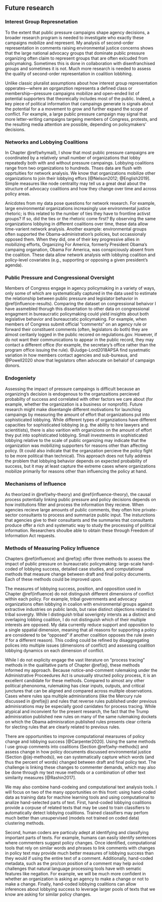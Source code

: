 ## Future research 

### Interest Group Represnetation

To the extent that public pressure campaigns shape agency decisions, a broader research program is needed to investigate who exactly these campaigns mobilize and represent. My analysis of second-order representation in comments raising environmental justice concerns shows that the large national advocacy groups that dominate public pressure organizing often claim to represent groups that are often exlcuded from policymaking. Sometimes this is done in collaboration with disenfranchised groups and sometimes it is not. Much more research is needed to assess the quality of second-order representation in coalition lobbhing. 

Unlike classic pluralist assumptions about how interest group representation opperates---where an oprganztion represents a defined class or membership---pressure campaigns mobilize and open-ended list of potential supporters that theoreically includes most of the public. Indeed, a key piece of political information that campaings generate is signals about the potential for a a movement to grow and further expand the scope of conflict. For example, a large public pressure campaign may signal that more letter-writing campaigns targeing members of Congress, protests, and the resulting media attention are possible, depending on policymakers' decisions.

### Networks and Lobbying Coalitions

In Chapter \@ref(whymail), I show that most public pressure campaigns are coordinated by a relatively small number of organizations that lobby repeatedly both with and without pressure campaings. Lobbying coalitions range from two organizations to hundreds.
Thses data are flush with opprtuities for network analysis.  We know that organizations mobilize other organizations to join their lobbying effors [@Nelson2012; @English2019]. Simple measures like node centrality may tell us a great deal about the structure of advocacy coalitions and how they change over time and across policy areas. 

Anicdotes from my data pose questions for network research.
For example, large environmental organizations increasingly use environmental justice rhetoric; is this related to the number of ties they have to frontline activst groups? If so, did the ties or the rhetoric come first? By observing the same organizations lobbying in different coalitions over time, these data allow time-varient network analysis. Another example: environmental groups often supported the Obama-administration's policies, but occassionaly opposed them. When they did, one of their key progressive allies in mobilizing efforts, Organizing For America, formerly President Obama's campaing organation, Obama For America, was conspiciously absent from the coalition. These data allow network analysis with lobbying coalition and policy-level covariates (e.g., supporting or opposing a given president's agenda). 


### Public Pressure and Congressional Oversight

Members of Congress engage in agency policymaking in a variety of ways, only some of which are systematically captured in the data used to estimate the relationship between public pressure and legislator behavior in \@ref(influence-results). Comparing the dataset on congressional behaivor I have assmebled thorugh this dissertation to other data on congressional engagment in bureaucratic policymaking could yield insights about both legislative behavior and bureaucratic policymaking. For example, when members of Congress submit official "comments" on an agency rule or forward their constituent comments (often, legislators do both) they are almost ceritanly logged in the public recored on regulations.gov. However, if do not want their communications to appear in the public record, they may contact a different office (for example, the secretary's office rather than the program office issuing the rule). @Judge-Lord2018APSA find sysetmatic variation in how members contact agencies and sub-bureaus, and @Powell2020 show that legislators often advocate on behalof of campaign donors. 


### Endogeniety

Assessing the impact of pressure campaings is difficult because an organizing's decision is endogenous to the organzaitions percieved probabilty of success and correlated with other factors we care about (for example, whether the organization is a business or nonprofit).
Future research might make disentangle different motivations for launching campaings by measuring the amount of effort that organizations put into sophisticated lobbying. While different types of organziations have different capacities for sophisticated lobbying (e.g. the ability to hire lawyers and scientitists), there is also varition with organizions on the amount of effort they put into sophisticated lobbying. Small investments in sophisticated lobbying relative to the scale of public organizing may indicate that the organization was mobilizing supporters for reasons other than affecting policy. (It could also indicate that the organzation percieve the policy fight to be more political than technical). This approach does not fully address the problem that lobbying behavior depends on expected probability of success, but it may at least capture the extreme cases where organizations mobilize primarily for reasons other than influencing the policy at hand. 

### Mechanisms of Influence

As theorized in \@ref(why-theory) and \@ref(influence-theory), the causal process potentially linking public pressure and policy decisions depends on how institutions filter and process the information they recieve. When agencies recieve large amounts of public comments, they often hire private-sector consultants to process and summarize public input. The insturctions that agencies give to their consultants and the summaries that consultants produce offer a rich and systematic way to study the processing of political information. Researchers shoulbe able to obtain these through Freedom of Information Act requests. 

### Methods of Measuring Policy Influence

Chapters \@ref(influence) and \@ref(ej) offer three methods to assess the impact of public pressure on bureaucratic policymaking: large-scale hand-coded of lobbying success, detailed case studies, and computational methods that measure change between draft and final policy documents. Each of these methods could be improved upon. 

The measures of lobbying success, position, and opposition used in Chapter \@ref(influence) do not distinguish different dimensions of conflict within each policy. For example, tribal governments and advocacy organizations often lobbying in coalion with environmental groups against extractive industries on public lands, but raise distinct objections related to tribal sovergty. While I distinguish tribal soverignty intersts as a distinct and overlaping lobbing coalition, I do not distinguish which of their multiple interests are opposed. My data currently reduce support and opposition to a single sppatial dimension, meaning that all reasons for supporting a policy are considered to be "opposed" if another coalition opposes the rule (even if for a different reason). This coding could be refined by disaggregating polices into multiple issues (dimensions of conflict) and assessing coalition lobbying dynamics on each dimension of conflict.

While I do not explicity engage the vast literature on "process tracing" methods in the qualitative parts of Chapter \@ref(ej), these methods informed my approach. Because notice-and-comment rulemaking under the Administrative Proceedures Act is unusually structed policy process, it is an excellent candidate for these methods. Compared to almost any other political phenonoma, rulemaking has clear inputs, outputs, and critical junctures that can be aligned and compared across mulitple observations. Cases where rules spa multiple adminisrations (like the Mercury rule discussed in \@ref(ej)) and rules that reverse rules published under previous adminisrations may be especially good canidates for process tracing. While atypical and inconvient for the present research, the fact that the Trump adminisration published new rules on many of the same rulemaking dockets on which the Obama adminisration published rules presents clear criteria for slecting rules that are clearly related to previous rules. 

There are opportunities to improve computational mearsures of policy change and lobbying success [@Carpenter2020]. Using the same methods I use group comments into coalitions (Section \@ref(why-methods)) and assess change in how policy documents discussed environmental justice (Section \@(ej-methods)), we can systematically capture which words (and thus the percent of words) changed between draft and final policy text. The challenge is linking these changes to commenter demands, which may also be done through my text reuse methods or a combination of other text similarity measures [@Rashin2017].

We may also combine hand-codeing and computational text analysis tools. I will focus on two of the many opportunities on this front: using hand-coded data as training data for machine learning tools and using computational to analize hand-selected parts of text. First, hand-coded lobbying coalitions provide a corpuse of related texts that may be used to train classifiers to automatically detect lobbying coalitions. Trained classifiers may perfom much better than unsupervised (models not trained on coded data) clustering methods. 

Second, human coders are particuly adept at identifying and classifying important parts of texts. For example, humans can easily identify sentences where commenters suggest policy changes.  Once identified, computational tools that rely on similar words and phrases to link comments with changes in policy text may provide much better measures of lobbying success than they would if using the entire text of a comment. Additionally, hand-coded metadata, such as the pro/con position of a comment may help aviod challenges that natural language processing tools have with sematic features like negation. For example, we will be much more confident in whether an organization is asking an agency to make a change or not to make a change. Finally, hand-coded lobbying coalitions can allow inferences about lobbying success to leverage larger pools of texts that we know are asking for similar policy changes. 
